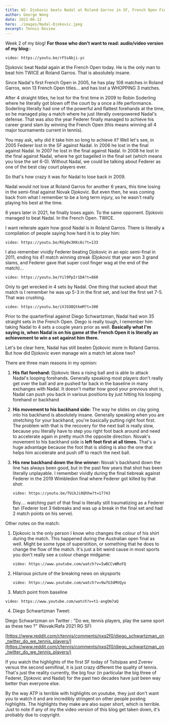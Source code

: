 ```yaml
---
title: W2- Djokovic beats Nadal at Roland Garros in SF, French Open Final Preview
author: George Wang
date: 2021-06-12
hero: ./images/Nadal-Djokovic.jpeg
excerpt: Tennis Review
---
```

Week 2 of my blog! 
**For those who don't want to read:  audio/video version of my blog:**:

`video: https://youtu.be/rFSsAbji-yc`

Djokovic beat Nadal again at the French Open today. He is the only man to beat him TWICE at Roland Garros. That is absolutely insane.

Since Nadal's first French Open in 2005, he has play 108 matches in Roland Garros, won 13 French Open titles... and has lost a WHOPPING 3 matches. 

After 4 straight titles, he lost for the first time in 2009 to Robin Soderling where he literally got blown off the court by a once a life performance. Soderling literally had one of the powerful and flattest forehands at the time, so he managed play a match where he just literally overpowered Nadal's defense. That was also the year Federer finally managed to achieve his career grand slam by winning the French Open (this means winning all 4 major tournaments current in tennis). 

You may ask, why did it take him so long to achieve it? Well let's see, in 2005 Federer lost in the SF against Nadal. In 2006 he lost in the final against Nadal. In 2007 he lost in the final against Nadal. In 2008 he lost in the final against Nadal, where he got bagelled in the final set (which means you lose the set 6-0). Without Nadal, we could be talking about Federer as one of the best clay court players ever.

So that's how crazy it was for Nadal to lose back in 2009.

Nadal would not lose at Roland Garros for another 6 years, this time losing in the semi-final against Novak Djokovic. But even then, he was coming back from what I remember to be a long term injury, so he wasn't really playing his best at the time.

6 years later in 2021, he finally loses again. To the same opponent. Djokovic managed to beat Nadal. In the French Open. TWICE. 

I want reiterate again how good Nadal is in Roland Garros. There is literally a compilation of people saying how hard it is to play him:

`video: https://youtu.be/RGy0x3KKc6c?t=133`

I also remember vividly Federer beating Djokovic in an epic semi-final in 2011, ending his 41 match winning streak (Djokovic that year won 3 grand slams, and Federer gave that super cool finger wag at the end of the match)...

`video: https://youtu.be/Yil9PpIr1DA?t=860`

Only to get wrecked in 4 sets by Nadal. One thing that sucked about that match is I remember he was up 5-3 in the first set, and lost the first set 7-5. That was crushing.

`video: https://youtu.be/iVJSO8QtkmM?t=300`

Prior to the quarterfinal against Diego Schwartzman, Nadal had won 35 straight sets in the French Open. Diego is really tough, I remember him taking Nadal to 4 sets a couple years prior as well. **Basically what I'm saying is, when Nadal is on his game at the French Open it is literally an achievement to win a set against him there.**

Let's be clear here, Nadal has still beaten Djokovic more in Roland Garros. But how did Djokovic even manage win a match let alone two?

There are three main reasons in my opinion: 

1. **His flat forehand:** Djokovic likes a rising ball and is able to attack Nadal's looping forehands. Generally speaking most players don't really get over the ball and are pushed far back in the baseline in many exchanges with Nadal. It doesn't matter how good your previous shot is, Nadal can push you back in various positions by just hitting his looping forehand or backhand

2. **His movement to his backhand side:** The way he slides on clay going into his backhand is absolutely insane. Generally speaking when you are stretching for your backhand, you're basically putting right foot first. The problem with that is the recovery for the next ball is really slow, because you literally have to step you right foot back around and need to accelerate again in pretty much the opposite direction. Novak's movement to his backhand side is **left foot first at all times.** That's a huge advantage because the foot that is sliding is also the one that helps him accelerate and push off to reach the next ball.

3. **His new backhand down the line winner:** Novak's backhand down the line has always been good, but in the past few years that shot has been literally unplayable. I remember vividly during the final tiebreak against Federer in the 2019 Wimbledon final where Federer got killed by that shot: 

    `video: https://youtu.be/TUikJi0Qhhw?t=17743`

    Boy.... watching part of that final is literally still traumatizing as a Federer fan (Federer lost 3 tiebreaks and was up a break in the final set and had 2 match points on his serve).

Other notes on the match:

1. Djokovic is the only person I know who changes the colour of his shirt during the match. This happened during the Australian open final as well. Might be some type of superstition, or something that he does to change the flow of the match. It's just a bit weird cause in most sports you don't really see a colour change midgame:

    `video: https://www.youtube.com/watch?v=IwBCCvWRoFQ`

2. Hilarious picture of the breaking news on skysports

    `video: https://www.youtube.com/watch?v=9w7G3dMVQyo`

3. Match point from baseline

`video: https://www.youtube.com/watch?v=t1-angOm7aQ`

4. Diego Schwartzman Tweet:

Diego Schwartzman on Twitter : "Do we, tennis players, play the same sport as these two ?" (Novak/Rafa 2021 RG SF)

[https://www.reddit.com/r/tennis/comments/nxq2f0/diego_schwartzman_on_twitter_do_we_tennis_players/](https://www.reddit.com/r/tennis/comments/nxq2f0/diego_schwartzman_on_twitter_do_we_tennis_players/)

If you watch the highlights of the first SF today of Tsitsipas and Zverev versus the second semifinal, it is just crazy different the quality of tennis. That's just the reality currently, the big four (in particular the big three of Federer, Djokovic and Nadal) for the past two decades have just been way better than everyone else.

By the way ATP is terrible with highlights on youtube, they just don't want you to watch it and are incredibly stringent on other people posting highlights. The highlights they make are also super short, which is terrible. Just to note if any of my the video version of this blog get taken down, it's probably due to copyright.